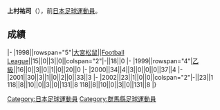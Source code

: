 {{Infobox football biography
|name=上村祐司
|image=
|fullname=上村祐司
|birth_date={{Birth date and age|1976|3|16}}
|cityofbirth=[[群馬縣|群馬縣]]
|countryofbirth=[[日本|日本]]
|position=[[後衛_(足球)|後衛]]
|currentclub=
|years=1998-2002
|clubs=[[大宮松鼠|大宮松鼠]]
|caps(goals)=
|nationalyears=
|nationalteam=
|nationalcaps(goals)=
}}
'''上村祐司'''（{{Bd|1976年|3月16日||}}），前[[日本|日本]][[足球|足球]][[運動員|運動員]]。

==成績==
{{Football player club statistics 1|YYN}}
{{Football player club statistics 2|JPN|YYN}}
|-
|1998||rowspan="5"|[[大宮松鼠|大宮松鼠]]||[[Japan_Football_League|Football League]]||15||0||3||0||colspan="2"|-||18||0
|-
|1999||rowspan="4"|[[日本職業足球乙級聯賽|乙級]]||16||0||3||0||1||0||20||0
|-
|2000||34||4||3||0||0||0||37||4
|-
|2001||30||3||1||0||2||0||33||3
|-
|2002||23||1||0||0||colspan="2"|-||23||1
{{Football player club statistics 3|1|JPN}}118||8||10||0||3||0||131||8
{{Football player club statistics 5}}118||8||10||0||3||0||131||8
|}

{{Japan-sport-bio-stub}}
{{Soccer-player-stub}}
[[Category:日本足球運動員|Category:日本足球運動員]]
[[Category:群馬縣足球運動員|Category:群馬縣足球運動員]]